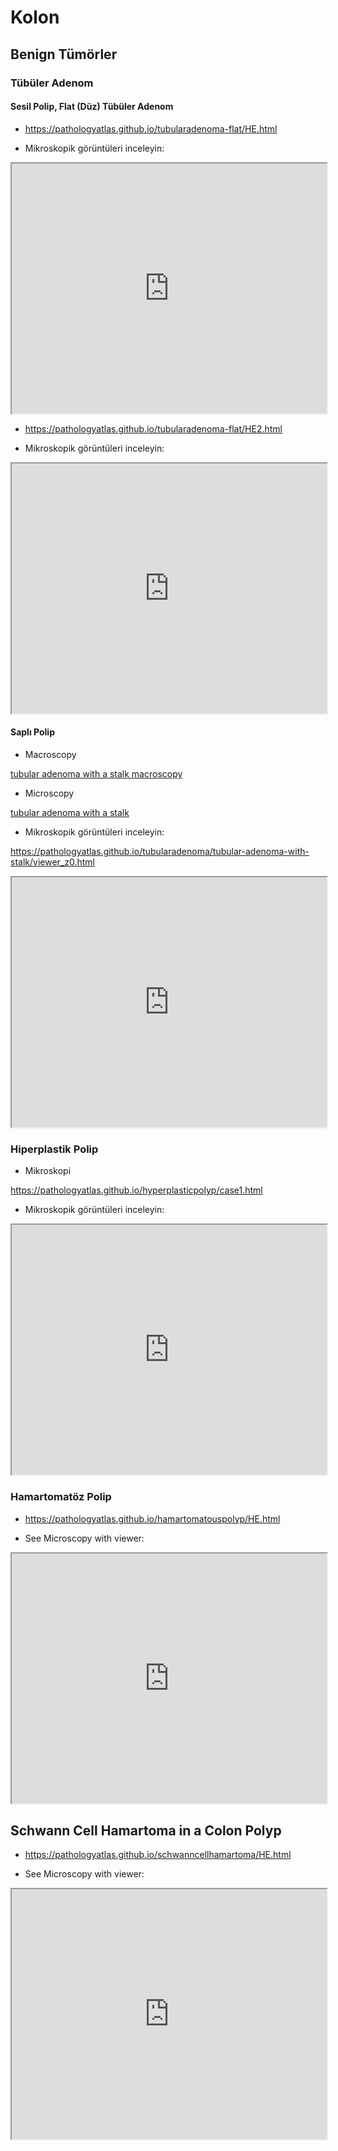 # Kolon

## Benign Tümörler

### Tübüler Adenom

#### Sesil Polip, Flat (Düz) Tübüler Adenom

-   <https://pathologyatlas.github.io/tubularadenoma-flat/HE.html>

-   Mikroskopik görüntüleri inceleyin:

<iframe src="https://pathologyatlas.github.io/tubularadenoma-flat/HE.html" width="100%" height="400px">

</iframe>

-   <https://pathologyatlas.github.io/tubularadenoma-flat/HE2.html>

-   Mikroskopik görüntüleri inceleyin:

<iframe src="https://pathologyatlas.github.io/tubularadenoma-flat/HE2.html" width="100%" height="400px">

</iframe>

#### Saplı Polip

-   Macroscopy

[tubular adenoma with a stalk macroscopy](https://pathologyatlas.github.io/tubularadenoma/tubular-adenoma-with-stalk-macroscopy.jpg)

-   Microscopy

[tubular adenoma with a stalk](https://pathologyatlas.github.io/tubularadenoma/tubular-adenoma-with-stalk.jpeg)

-   Mikroskopik görüntüleri inceleyin:

<https://pathologyatlas.github.io/tubularadenoma/tubular-adenoma-with-stalk/viewer_z0.html>

<iframe src="https://pathologyatlas.github.io/tubularadenoma/tubular-adenoma-with-stalk/viewer_z0.html" width="100%" height="400px">

</iframe>

### Hiperplastik Polip

-   Mikroskopi

<https://pathologyatlas.github.io/hyperplasticpolyp/case1.html>

-   Mikroskopik görüntüleri inceleyin:

<iframe src="https://pathologyatlas.github.io/hyperplasticpolyp/case1.html" width="100%" height="400px">

</iframe>


### Hamartomatöz Polip

- [https://pathologyatlas.github.io/hamartomatouspolyp/HE.html](https://pathologyatlas.github.io/hamartomatouspolyp/HE.html)

- See Microscopy with viewer: 

<iframe src="https://pathologyatlas.github.io/hamartomatouspolyp/HE.html" width="100%" height="400px"></iframe>


## Schwann Cell Hamartoma in a Colon Polyp

- [https://pathologyatlas.github.io/schwanncellhamartoma/HE.html](https://pathologyatlas.github.io/schwanncellhamartoma/HE.html)

- See Microscopy with viewer: 

<iframe src="https://pathologyatlas.github.io/schwanncellhamartoma/HE.html" width="100%" height="400px"></iframe>
